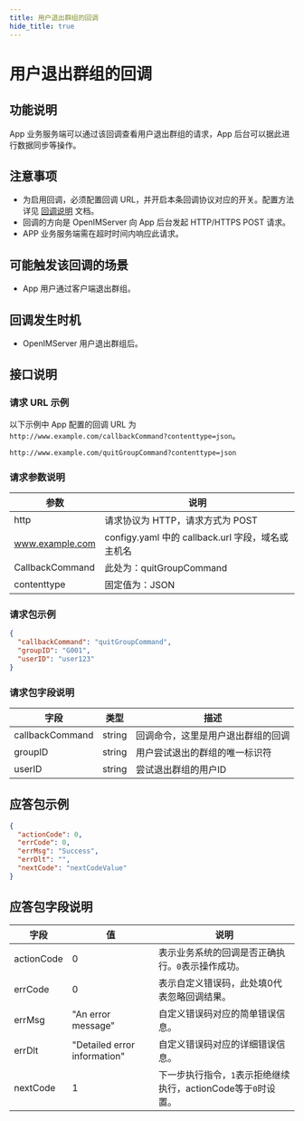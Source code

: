 ```yaml
---
title: 用户退出群组的回调
hide_title: true
---
```


# 用户退出群组的回调

## 功能说明
App 业务服务端可以通过该回调查看用户退出群组的请求，App 后台可以据此进行数据同步等操作。

## 注意事项
- 为启用回调，必须配置回调 URL，并开启本条回调协议对应的开关。配置方法详见 [回调说明](../introduction) 文档。
- 回调的方向是 OpenIMServer 向 App 后台发起 HTTP/HTTPS POST 请求。
- APP 业务服务端需在超时时间内响应此请求。

## 可能触发该回调的场景
- App 用户通过客户端退出群组。

## 回调发生时机
- OpenIMServer 用户退出群组后。

## 接口说明

### 请求 URL 示例
以下示例中 App 配置的回调 URL 为 `http://www.example.com/callbackCommand?contenttype=json`。
```plaintext
http://www.example.com/quitGroupCommand?contenttype=json
```

### 请求参数说明

| 参数              | 说明                                            |
|-----------------|-----------------------------------------------|
| http            | 请求协议为 HTTP，请求方式为 POST                         |
| www.example.com | configy.yaml 中的 callback.url 字段，域名或主机名                                        |
| CallbackCommand | 此处为：quitGroupCommand |
| contenttype     | 固定值为：JSON                                     |

### 请求包示例
```json
{
  "callbackCommand": "quitGroupCommand",
  "groupID": "G001",
  "userID": "user123"
}
```

### 请求包字段说明

| 字段             | 类型   | 描述                               |
|-----------------|--------|-----------------------------------|
| callbackCommand | string | 回调命令，这里是用户退出群组的回调   |
| groupID         | string | 用户尝试退出的群组的唯一标识符     |
| userID          | string | 尝试退出群组的用户ID               |

## 应答包示例


```json
{
  "actionCode": 0,
  "errCode": 0,
  "errMsg": "Success",
  "errDlt": "",
  "nextCode": "nextCodeValue"
}
```

## 应答包字段说明

| 字段         | 值                           | 说明                                       |
|-------------|------------------------------|------------------------------------------|
| actionCode  | 0                            | 表示业务系统的回调是否正确执行。`0`表示操作成功。     |
| errCode     | 0                            | 表示自定义错误码，此处填0代表忽略回调结果。|
| errMsg      | "An error message"           | 自定义错误码对应的简单错误信息。|
| errDlt      | "Detailed error information" | 自定义错误码对应的详细错误信息。|
| nextCode    | 1                            | 下一步执行指令，`1`表示拒绝继续执行，actionCode等于`0`时设置。|

